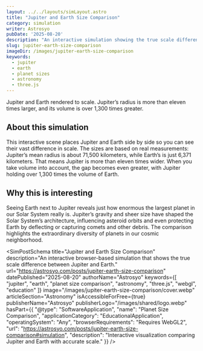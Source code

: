 ```yaml
---
layout: ../../layouts/simLayout.astro
title: "Jupiter and Earth Size Comparison"
category: simulation
writer: Astrosyo
pubDate: '2025-08-20'
description: "An interactive simulation showing the true scale difference between Jupiter and Earth."
slug: jupiter-earth-size-comparison
imageDir: /images/jupiter-earth-size-comparison
keywords:
  - jupiter
  - earth
  - planet sizes
  - astronomy
  - three.js
---
```



<Comparison client:load pausedInitially={true} />

<figcaption class="sim-caption">
  Jupiter and Earth rendered to scale. Jupiter’s radius is more than eleven times larger, and its volume is over 1,300 times greater.
</figcaption>

<div class="sim-article">
  <h2 id="about-this-simulation">About this simulation</h2>
  <p>
    This interactive scene places Jupiter and Earth side by side so you can see their vast difference in scale.
    The sizes are based on real measurements: Jupiter’s mean radius is about 71,500 kilometers, while Earth’s is just 6,371 kilometers.
    That means Jupiter is more than eleven times wider. When you take volume into account, the gap becomes even greater,
    with Jupiter holding over 1,300 times the volume of Earth.
  </p>

  <h2 id="why-it-matters">Why this is interesting</h2>
  <p>
    Seeing Earth next to Jupiter reveals just how enormous the largest planet in our Solar System really is.
    Jupiter’s gravity and sheer size have shaped the Solar System’s architecture, influencing asteroid orbits and even protecting
    Earth by deflecting or capturing comets and other debris. The comparison highlights the extraordinary diversity of planets
    in our cosmic neighborhood.
  </p>
</div>

<SimPostSchema
  title="Jupiter and Earth Size Comparison"
  description="An interactive browser-based simulation that shows the true scale difference between Jupiter and Earth."
  url="https://astrosyo.com/posts/jupiter-earth-size-comparison"
  datePublished="2025-08-20"
  authorName="Astrosyo"
  keywords={[
    "jupiter",
    "earth",
    "planet size comparison",
    "astronomy",
    "three.js",
    "webgl",
    "education"
  ]}
  image="/images/jupiter-earth-size-comparison/cover.webp"
  articleSection="Astronomy"
  isAccessibleForFree={true}
  publisherName="Astrosyo"
  publisherLogo="/images/shared/logo.webp"
  hasPart={{
    "@type": "SoftwareApplication",
    "name": "Planet Size Comparison",
    "applicationCategory": "EducationalApplication",
    "operatingSystem": "Any",
    "browserRequirements": "Requires WebGL2",
    "url": "https://astrosyo.com/posts/jupiter-earth-size-comparison#simulation",
    "description": "Interactive visualization comparing Jupiter and Earth with accurate scale."
  }}
/>